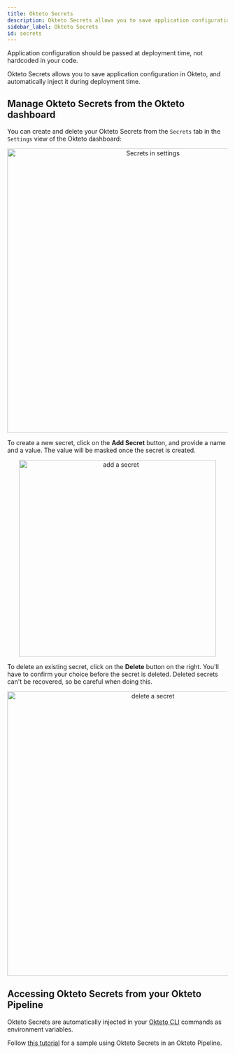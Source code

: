 ```yaml
---
title: Okteto Secrets
description: Okteto Secrets allows you to save application configuration in Okteto, and automatically inject them during deployment time
sidebar_label: Okteto Secrets
id: secrets
---
```



Application configuration should be passed at deployment time, not hardcoded in your code.

Okteto Secrets allows you to save application configuration in Okteto, and automatically inject it during deployment time.

## Manage Okteto Secrets from the Okteto dashboard

You can create and delete your Okteto Secrets from the `Secrets` tab in the `Settings` view of the Okteto dashboard:

<p align="center">
  <Image
    src={require("@site/static/img/secrets.png").default}
    alt="Secrets in settings"
    width="650"
  />
</p>

To create a new secret, click on the **Add Secret** button, and provide a name and a value. The value will be masked once the secret is created.

<p align="center">
  <Image
    src={require("@site/static/img/add-secret.png").default}
    alt="add a secret"
    width="450"
  />
</p>

To delete an existing secret, click on the **Delete** button on the right. You'll have to confirm your choice before the secret is deleted. Deleted secrets can't be recovered, so be careful when doing this.

<p align="center">
  <Image
    src={require("@site/static/img/delete-secret.png").default}
    alt="delete a secret"
    width="650"
  />
</p>

## Accessing Okteto Secrets from your Okteto Pipeline

Okteto Secrets are automatically injected in your [Okteto CLI](cloud/okteto-cli.mdx) commands as environment variables.

Follow [this tutorial](https://github.com/okteto/pipeline-with-generated-secrets) for a sample using Okteto Secrets in an Okteto Pipeline.
